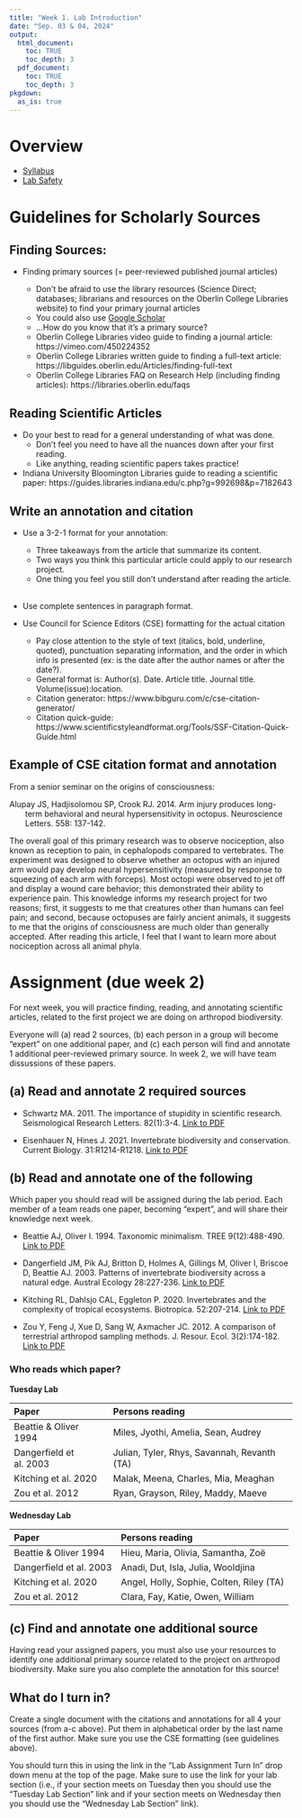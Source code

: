 ```yaml
---
title: "Week 1. Lab Introduction"
date: "Sep. 03 & 04, 2024"
output: 
  html_document:
    toc: TRUE
    toc_depth: 3
  pdf_document:
    toc: TRUE
    toc_depth: 3
pkgdown:
  as_is: true
---
```

# Overview

* [Syllabus](https://aroles.github.io/biol211/index.html)
* [Lab Safety](LabSafetyGuidelines.html)


<!-- # Arthropod Orders  -->

<!-- * Dichotomous key for identifying Insects to Order. -->


# Guidelines for Scholarly Sources

## Finding Sources:

* Finding primary sources (= peer-reviewed published journal articles)

    * Don’t be afraid to use the library resources (Science Direct; databases; librarians and resources on the Oberlin College Libraries website) to find your primary journal articles
    * You could also use [Google Scholar](https://scholar.google.com/)
    * …How do you know that it’s a primary source?
    * Oberlin College Libraries video guide to finding a journal article: https://vimeo.com/450224352
    * Oberlin College Libraries written guide to finding a full-text article: https://libguides.oberlin.edu/Articles/finding-full-text
    * Oberlin College Libraries FAQ on Research Help (including finding articles): https://libraries.oberlin.edu/faqs
    
## Reading Scientific Articles

* Do your best to read for a general understanding of what was done.
    * Don’t feel you need to have all the nuances down after your first reading.
    * Like anything, reading scientific papers takes practice!
    
* Indiana University Bloomington Libraries guide to reading a scientific paper: https://guides.libraries.indiana.edu/c.php?g=992698&p=7182643


## Write an annotation and citation

* Use a 3-2-1 format for your annotation:
    * Three takeaways from the article that summarize its content.
    * Two ways you think this particular article could apply to our research project.
    * One thing you feel you still don’t understand after reading the article.<br><br>

* Use complete sentences in paragraph format.

* Use Council for Science Editors (CSE) formatting for the actual citation
    * Pay close attention to the style of text (italics, bold, underline, quoted), punctuation separating information, and the order in which info is presented (ex: is the date after the author names or after the date?).
    * General format is: Author(s). Date. Article title. Journal title. Volume(issue):location.
    * Citation generator:  https://www.bibguru.com/c/cse-citation-generator/
    * Citation quick-guide: https://www.scientificstyleandformat.org/Tools/SSF-Citation-Quick-Guide.html

## Example of CSE citation format and annotation

From a senior seminar on the origins of consciousness:

<p style="padding-left: 2em; text-indent: -2em;">
Alupay JS, Hadjisolomou SP, Crook RJ. 2014. Arm injury produces long-term behavioral and neural hypersensitivity in octopus. Neuroscience Letters. 558: 137-142. </p>

The overall goal of this primary research was to observe nociception, also known as reception to pain, in cephalopods compared to vertebrates. The experiment was designed to observe whether an octopus with an injured arm would pay develop neural hypersensitivity (measured by response to squeezing of each arm with forceps). Most octopi were observed to jet off and display a wound care behavior; this demonstrated their ability to experience pain. This knowledge informs my research project for two reasons; first, it suggests to me that creatures other than humans can feel pain; and second, because octopuses are fairly ancient animals, it suggests to me that the origins of consciousness are much older than generally accepted. After reading this article, I feel that I want to learn more about nociception across all animal phyla.

# Assignment (due week 2)

For next week, you will practice finding, reading, and annotating scientific articles, related to the first project we are doing on arthropod biodiversity.

Everyone will (a) read 2 sources, (b) each person in a group will become "expert" on one additional paper, and (c) each person will find and annotate 1 additional peer-reviewed primary source. In week 2, we will have team dissussions of these papers.

## (a) Read and annotate 2 required sources

* Schwartz MA. 2011. The importance of stupidity in scientific research. Seismological Research Letters. 82(1):3-4. [Link to PDF](sheets/sci_articles/Schwartz_2011_Imp_stupidity.pdf)

* Eisenhauer N, Hines J. 2021. Invertebrate biodiversity and conservation. Current Biology. 31:R1214-R1218. [Link to PDF](sheets/sci_articles/Eisenhauer_Hines_2021.pdf)


## (b) Read and annotate one of the following

Which paper you should read will be assigned during the lab period. Each member of a team reads one paper, becoming "expert", and will share their knowledge next week.

* Beattie AJ, Oliver I. 1994. Taxonomic minimalism. TREE 9(12):488-490. [Link to PDF](sheets/sci_articles/Beattie_Oliver_1994.pdf)

* Dangerfield JM, Pik AJ, Britton D, Holmes A, Gillings M, Oliver I, Briscoe D, Beattie AJ. 2003. Patterns of invertebrate biodiversity across a natural edge. Austral Ecology 28:227-236. [Link to PDF](sheets/sci_articles/Dangerfield_et_al_2003.pdf)

* Kitching RL, Dahlsjo CAL, Eggleton P. 2020. Invertebrates and the complexity of tropical ecosystems. Biotropica. 52:207-214. [Link to PDF](sheets/sci_articles/Kitching_et_al_2020.pdf)

* Zou Y, Feng J, Xue D, Sang W, Axmacher JC. 2012. A comparison of terrestrial arthropod sampling methods. J. Resour. Ecol. 3(2):174-182. [Link to PDF](sheets/sci_articles/Zou_et_al_2012.pdf)

### Who reads which paper?

<b>Tuesday Lab</b>

| Paper | Persons reading |
| :------ | :------------ |
| Beattie & Oliver 1994 | Miles, Jyothi, Amelia, Sean, Audrey |
| Dangerfield et al. 2003 | Julian, Tyler, Rhys, Savannah, Revanth (TA) |
| Kitching et al. 2020 | Malak, Meena, Charles, Mia, Meaghan |
| Zou et al. 2012 | Ryan, Grayson, Riley, Maddy, Maeve |

<b>Wednesday Lab</b>

| Paper | Persons reading |
| :------ | :------------ |
| Beattie & Oliver 1994 | Hieu, Maria, Olivia, Samantha, Zoë |
| Dangerfield et al. 2003 | Anadi, Dut, Isla, Julia, Wooldjina |
| Kitching et al. 2020 | Angel, Holly, Sophie, Colten, Riley (TA) |
| Zou et al. 2012 | Clara, Fay, Katie, Owen, William |

## (c) Find and annotate one additional source

Having read your assigned papers, you must also use your resources to identify one additional primary source related to the project on arthropod biodiversity. Make sure you also complete the annotation for this source!

## What do I turn in?

Create a single document with the citations and annotations for all 4 your sources (from a-c above). Put them in alphabetical order by the last name of the first author. Make sure you use the CSE formatting (see guidelines above).

You should turn this in using the link in the "Lab Assignment Turn In" drop down menu at the top of the page. Make sure to use the link for your lab section (i.e., if your section meets on Tuesday then you should use the "Tuesday Lab Section" link and if your section meets on Wednesday then you should use the "Wednesday Lab Section" link). 




